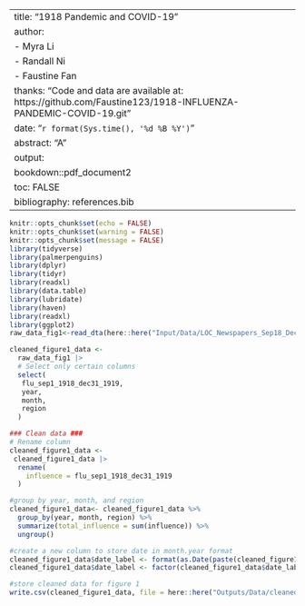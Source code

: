 
---
title: "1918 Pandemic and COVID-19"
author: 
  - Myra Li
  - Randall Ni
  - Faustine Fan
thanks: "Code and data are available at: https://github.com/Faustine123/1918-INFLUENZA-PANDEMIC-COVID-19.git"
date: "`r format(Sys.time(), '%d %B %Y')`"
abstract: "A"
output:
  bookdown::pdf_document2
toc: FALSE
bibliography: references.bib
---

```r

knitr::opts_chunk$set(echo = FALSE)
knitr::opts_chunk$set(warning = FALSE)
knitr::opts_chunk$set(message = FALSE)
library(tidyverse)
library(palmerpenguins)
library(dplyr)
library(tidyr)
library(readxl)
library(data.table)
library(lubridate)
library(haven)
library(readxl)
library(ggplot2)
raw_data_fig1<-read_dta(here::here("Input/Data/LOC_Newspapers_Sep18_Dec19.dta"))

```

```r

cleaned_figure1_data <-
  raw_data_fig1 |>
  # Select only certain columns
  select(
   flu_sep1_1918_dec31_1919,
   year,
   month,
   region
  )

### Clean data ###
# Rename column
cleaned_figure1_data <-
 cleaned_figure1_data |>
  rename(
    influence = flu_sep1_1918_dec31_1919
  )

#group by year, month, and region
cleaned_figure1_data<- cleaned_figure1_data %>%
  group_by(year, month, region) %>%
  summarize(total_influence = sum(influence)) %>%
  ungroup()

#create a new column to store date in month.year format
cleaned_figure1_data$date_label <- format(as.Date(paste(cleaned_figure1_data$year, cleaned_figure1_data$month, "01", sep = "-")), "%b.%Y")
cleaned_figure1_data$date_label <- factor(cleaned_figure1_data$date_label, levels = unique(cleaned_figure1_data$date_label))

#store cleaned data for figure 1
write.csv(cleaned_figure1_data, file = here::here("Outputs/Data/cleaned_figure1_data.csv"), row.names = FALSE)
```

